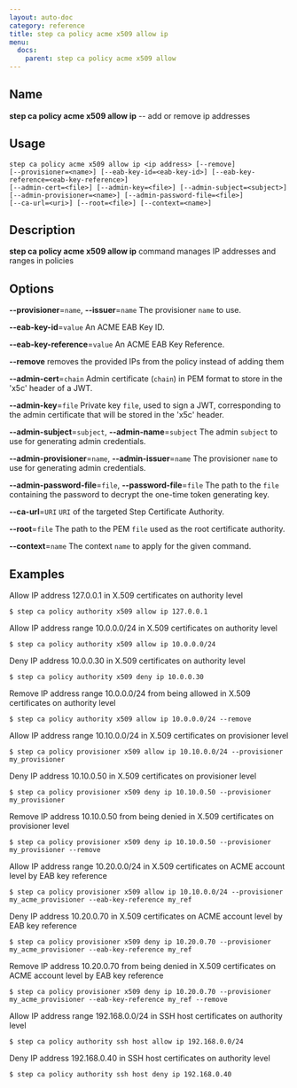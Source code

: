 ```yaml
---
layout: auto-doc
category: reference
title: step ca policy acme x509 allow ip
menu:
  docs:
    parent: step ca policy acme x509 allow
---
```


## Name
**step ca policy acme x509 allow ip** -- add or remove ip addresses

## Usage

```raw
step ca policy acme x509 allow ip <ip address> [--remove]
[--provisioner=<name>] [--eab-key-id=<eab-key-id>] [--eab-key-reference=<eab-key-reference>]
[--admin-cert=<file>] [--admin-key=<file>] [--admin-subject=<subject>]
[--admin-provisioner=<name>] [--admin-password-file=<file>]
[--ca-url=<uri>] [--root=<file>] [--context=<name>]
```

## Description

**step ca policy acme x509 allow ip** command manages IP addresses and ranges in policies

## Options


**--provisioner**=`name`, **--issuer**=`name`
The provisioner `name` to use.

**--eab-key-id**=`value`
An ACME EAB Key ID.

**--eab-key-reference**=`value`
An ACME EAB Key Reference.

**--remove**
removes the provided IPs from the policy instead of adding them

**--admin-cert**=`chain`
Admin certificate (`chain`) in PEM format to store in the 'x5c' header of a JWT.

**--admin-key**=`file`
Private key `file`, used to sign a JWT, corresponding to the admin certificate that will
be stored in the 'x5c' header.

**--admin-subject**=`subject`, **--admin-name**=`subject`
The admin `subject` to use for generating admin credentials.

**--admin-provisioner**=`name`, **--admin-issuer**=`name`
The provisioner `name` to use for generating admin credentials.

**--admin-password-file**=`file`, **--password-file**=`file`
The path to the `file` containing the password to decrypt the one-time token
generating key.

**--ca-url**=`URI`
`URI` of the targeted Step Certificate Authority.

**--root**=`file`
The path to the PEM `file` used as the root certificate authority.

**--context**=`name`
The context `name` to apply for the given command.

## Examples

Allow IP address 127.0.0.1 in X.509 certificates on authority level
```shell
$ step ca policy authority x509 allow ip 127.0.0.1
```

Allow IP address range 10.0.0.0/24 in X.509 certificates on authority level
```shell
$ step ca policy authority x509 allow ip 10.0.0.0/24
```

Deny IP address 10.0.0.30 in X.509 certificates on authority level
```shell
$ step ca policy authority x509 deny ip 10.0.0.30
```

Remove IP address range 10.0.0.0/24 from being allowed in X.509 certificates on authority level
```shell
$ step ca policy authority x509 allow ip 10.0.0.0/24 --remove
```

Allow IP address range 10.10.0.0/24 in X.509 certificates on provisioner level
```shell
$ step ca policy provisioner x509 allow ip 10.10.0.0/24 --provisioner my_provisioner
```

Deny IP address 10.10.0.50 in X.509 certificates on provisioner level
```shell
$ step ca policy provisioner x509 deny ip 10.10.0.50 --provisioner my_provisioner
```

Remove IP address 10.10.0.50 from being denied in X.509 certificates on provisioner level
```shell
$ step ca policy provisioner x509 deny ip 10.10.0.50 --provisioner my_provisioner --remove
```

Allow IP address range 10.20.0.0/24 in X.509 certificates on ACME account level by EAB key reference
```shell
$ step ca policy provisioner x509 allow ip 10.10.0.0/24 --provisioner my_acme_provisioner --eab-key-reference my_ref
```

Deny IP address 10.20.0.70 in X.509 certificates on ACME account level by EAB key reference
```shell
$ step ca policy provisioner x509 deny ip 10.20.0.70 --provisioner my_acme_provisioner --eab-key-reference my_ref
```

Remove IP address 10.20.0.70 from being denied in X.509 certificates on ACME account level by EAB key reference
```shell
$ step ca policy provisioner x509 deny ip 10.20.0.70 --provisioner my_acme_provisioner --eab-key-reference my_ref --remove
```

Allow IP address range 192.168.0.0/24 in SSH host certificates on authority level
```shell
$ step ca policy authority ssh host allow ip 192.168.0.0/24
```

Deny IP address 192.168.0.40 in SSH host certificates on authority level
```shell
$ step ca policy authority ssh host deny ip 192.168.0.40
```

